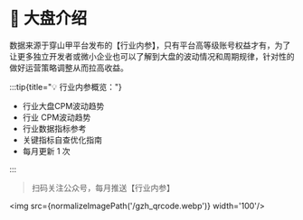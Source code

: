
# 🎉 大盘介绍

数据来源于穿山甲平台发布的【行业内参】，只有平台高等级账号权益才有，为了让更多独立开发者或微小企业也可以了解到大盘的波动情况和周期规律，针对性的做好运营策略调整从而拉高收益。

:::tip{title="💡 行业内参概览："}

- 行业大盘CPM波动趋势
- 行业 CPM波动趋势
- 行业数据指标参考
- 关键指标自查优化指南
- 每月更新 1 次

:::

> 扫码关注公众号，每月推送【行业内参】

<img src={normalizeImagePath('/gzh_qrcode.webp')} width='100'/>


